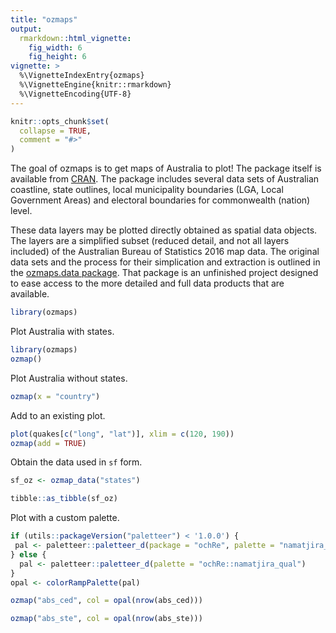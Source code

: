 ```yaml
---
title: "ozmaps"
output:
  rmarkdown::html_vignette:
    fig_width: 6
    fig_height: 6
vignette: >
  %\VignetteIndexEntry{ozmaps}
  %\VignetteEngine{knitr::rmarkdown}
  %\VignetteEncoding{UTF-8}
---
```


```r
knitr::opts_chunk$set(
  collapse = TRUE,
  comment = "#>"
)
```

The goal of ozmaps is to get maps of Australia to plot! The package itself is available from [CRAN](https://r-project.org/package=ozmaps/). The package includes several data sets of Australian coastline, state outlines, local municipality boundaries (LGA, Local Government Areas) and electoral boundaries for commonwealth (nation) level. 

These data layers may be plotted directly obtained as spatial data objects. The layers are a simplified subset (reduced detail, and not all layers included) of the Australian Bureau of Statistics 2016 map data. The original data sets and the process for their simplication and extraction is outlined in the [ozmaps.data package](https://github.com/mdsumner/ozmaps.data/). That package is an unfinished project designed to ease access to the more detailed and full data products that are available. 


```r
library(ozmaps)
```
Plot Australia with states. 

```r
library(ozmaps)
ozmap()

```

Plot Australia without states. 

```r
ozmap(x = "country")
```

Add to an existing plot. 

```r
plot(quakes[c("long", "lat")], xlim = c(120, 190))
ozmap(add = TRUE)
```

Obtain the data used in `sf` form. 

```r
sf_oz <- ozmap_data("states")

tibble::as_tibble(sf_oz)
```

Plot with a custom palette. 

```r
if (utils::packageVersion("paletteer") < '1.0.0') {
 pal <- paletteer::paletteer_d(package = "ochRe", palette = "namatjira_qual")
} else {
  pal <- paletteer::paletteer_d(palette = "ochRe::namatjira_qual")
} 
opal <- colorRampPalette(pal)

ozmap("abs_ced", col = opal(nrow(abs_ced)))

ozmap("abs_ste", col = opal(nrow(abs_ste)))
```

